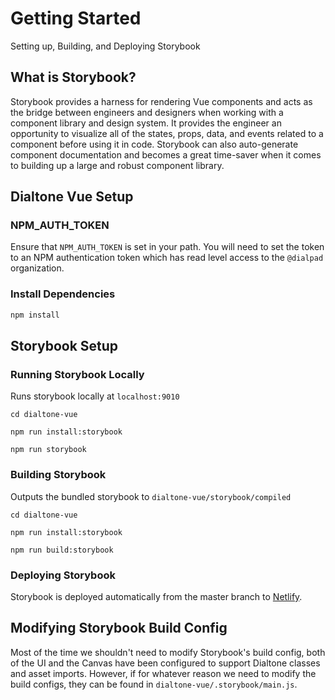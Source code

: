 
<Meta title="Docs/Storybook/Getting Started" />

# Getting Started
<Subtitle>
  Setting up, Building, and Deploying Storybook
</Subtitle>

## What is Storybook?

Storybook provides a harness for rendering Vue components and acts as the bridge between
engineers and designers when working with a component library and design system.
It provides the engineer an opportunity to visualize all of the states, props, data, and events
related to a component before using it in code. Storybook can also auto-generate component
documentation and becomes a great time-saver when it comes to building up a large and robust
component library.

## Dialtone Vue Setup

### NPM_AUTH_TOKEN

Ensure that `NPM_AUTH_TOKEN` is set in your path. You will need to set the token to an NPM authentication token which has read level access to the `@dialpad` organization.

### Install Dependencies

```bash
npm install
```

## Storybook Setup

### Running Storybook Locally

Runs storybook locally at `localhost:9010`

```shell
cd dialtone-vue

npm run install:storybook

npm run storybook
```

### Building Storybook

Outputs the bundled storybook to `dialtone-vue/storybook/compiled`

```shell
cd dialtone-vue

npm run install:storybook

npm run build:storybook
```

### Deploying Storybook

Storybook is deployed automatically from the master branch to [Netlify](https://dialtone-vue.netlify.app).

## Modifying Storybook Build Config

Most of the time we shouldn't need to modify Storybook's build config, both of the
UI and the Canvas have been configured to support Dialtone classes and asset imports.
However, if for whatever reason we need to modify the build configs, they can be found
in `dialtone-vue/.storybook/main.js`.

